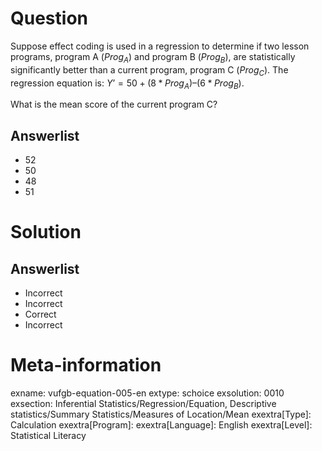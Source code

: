 Question
========

Suppose effect coding is used in a regression to determine if two lesson programs, program A ($Prog_{A}$) and program B ($Prog_{B}$), are statistically significantly better than a current program, program C ($Prog_{C}$). The regression equation is: $Y’ = 50+(8*Prog_{A})–(6*Prog_{B})$.

What is the mean score of the current program C? 

Answerlist
----------
* 52
* 50
* 48
* 51

Solution
========

Answerlist
----------
* Incorrect
* Incorrect
* Correct
* Incorrect

Meta-information
================
exname: vufgb-equation-005-en
extype: schoice
exsolution: 0010
exsection: Inferential Statistics/Regression/Equation, Descriptive statistics/Summary Statistics/Measures of Location/Mean
exextra[Type]: Calculation
exextra[Program]: 
exextra[Language]: English
exextra[Level]: Statistical Literacy